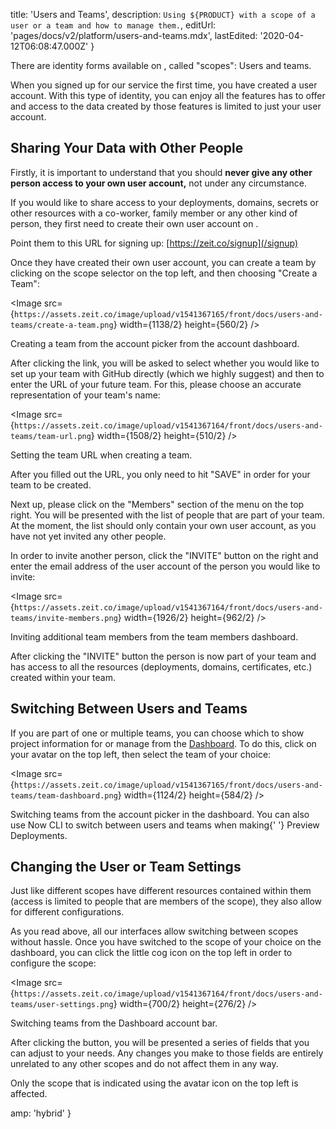 
  title: 'Users and Teams',
  description: `Using ${PRODUCT} with a scope of a user or a team and how to manage them.`,
  editUrl: 'pages/docs/v2/platform/users-and-teams.mdx',
  lastEdited: '2020-04-12T06:08:47.000Z'
}

There are identity forms available on <ProductName />, called "scopes": Users and teams.

When you signed up for our service the first time, you have created a user account. With this type of identity, you can enjoy all the features <ProductName /> has to offer and access to the data created by those features is limited to just your user account.

## Sharing Your Data with Other People

Firstly, it is important to understand that you should **never give any other person access to your own user account,** not under any circumstance.

If you would like to share access to your deployments, domains, secrets or other resources with a co-worker, family member or any other kind of person, they first need to create their own user account on <ProductName />.

Point them to this URL for signing up: [https://zeit.co/signup](/signup)

Once they have created their own user account, you can create a team by clicking on the scope selector on the top left, and then choosing "Create a Team":

<Image src={`https://assets.zeit.co/image/upload/v1541367165/front/docs/users-and-teams/create-a-team.png`}
  width={1138/2}
  height={560/2}
/>
<Caption>Creating a team from the account picker from the <Link href="/dashboard">account dashboard</Link>.</Caption>

After clicking the link, you will be asked to select whether you would like to set up your team with GitHub directly (which we highly suggest) and then to enter the URL of your future team. For this, please choose an accurate representation of your team's name:

<Image src={`https://assets.zeit.co/image/upload/v1541367164/front/docs/users-and-teams/team-url.png`}
  width={1508/2}
  height={510/2}
/>
<Caption>Setting the team URL when creating a team.</Caption>

After you filled out the URL, you only need to hit "SAVE" in order for your team to be created.

Next up, please click on the "Members" section of the menu on the top right. You will be presented with the list of people that are part of your team. At the moment, the list should only contain your own user account, as you have not yet invited any other people.

In order to invite another person, click the "INVITE" button on the right and enter the email address of the user account of the person you would like to invite:

<Image src={`https://assets.zeit.co/image/upload/v1541367164/front/docs/users-and-teams/invite-members.png`}
  width={1926/2}
  height={962/2}
/>
<Caption>Inviting additional team members from the team members dashboard.</Caption>

After clicking the "INVITE" button the person is now part of your team and has access to all the resources (deployments, domains, certificates, etc.) created within your team.

## Switching Between Users and Teams

If you are part of one or multiple teams, you can choose which to show project information for or manage from the [<OrgName /> Dashboard](/dashboard). To do this, click on your avatar on the top left, then select the team of your choice:

<Image src={`https://assets.zeit.co/image/upload/v1541367165/front/docs/users-and-teams/team-dashboard.png`}
  width={1124/2}
  height={584/2}
/>
<Caption>Switching teams from the account picker in the <Link href="/dashboard">dashboard</Link>.</Caption>

<Note>
  You can also use <Link href="/docs/now-cli#commands/switch">Now CLI</Link> to
  switch between users and teams when making{' '}
  <Link href="/docs/v2/platform/deployments#preview">Preview Deployments</Link>.
</Note>

## Changing the User or Team Settings

Just like different scopes have different resources contained within them (access is limited to people that are members of the scope), they also allow for different configurations.

As you read above, all our interfaces allow switching between scopes without hassle. Once you have switched to the scope of your choice on the dashboard, you can click the little cog icon on the top left in order to configure the scope:

<Image src={`https://assets.zeit.co/image/upload/v1541367164/front/docs/users-and-teams/user-settings.png`}
  width={700/2}
  height={276/2}
/>
<Caption>Switching teams from the <OrgName /> Dashboard account bar.</Caption>

After clicking the button, you will be presented a series of fields that you can adjust to your needs. Any changes you make to those fields are entirely unrelated to any other scopes and do not affect them in any way.

Only the scope that is indicated using the avatar icon on the top left is affected.


  amp: 'hybrid'
}
